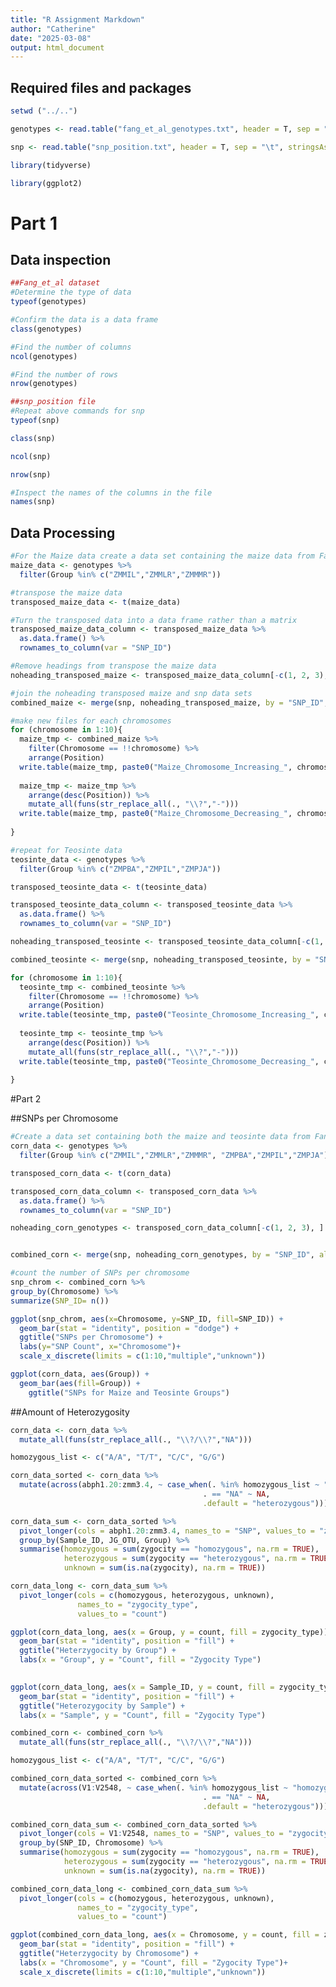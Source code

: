 ```yaml
---
title: "R Assignment Markdown"
author: "Catherine"
date: "2025-03-08"
output: html_document
---
```


## Required files and packages

```r

setwd ("../..")

genotypes <- read.table("fang_et_al_genotypes.txt", header = T, sep = "\t", stringsAsFactors = F)

snp <- read.table("snp_position.txt", header = T, sep = "\t", stringsAsFactors = F)

library(tidyverse)

library(ggplot2)
```

# Part 1

## Data inspection

```r
##Fang_et_al dataset
#Determine the type of data
typeof(genotypes)

#Confirm the data is a data frame
class(genotypes)

#Find the number of columns
ncol(genotypes)

#Find the number of rows
nrow(genotypes)
```


```r
##snp_position file
#Repeat above commands for snp
typeof(snp)

class(snp)

ncol(snp)

nrow(snp)

#Inspect the names of the columns in the file
names(snp)
```
## Data Processing

```r
#For the Maize data create a data set containing the maize data from Fang et al
maize_data <- genotypes %>%
  filter(Group %in% c("ZMMIL","ZMMLR","ZMMMR"))

#transpose the maize data
transposed_maize_data <- t(maize_data)

#Turn the transposed data into a data frame rather than a matrix
transposed_maize_data_column <- transposed_maize_data %>%
  as.data.frame() %>%
  rownames_to_column(var = "SNP_ID")

#Remove headings from transpose the maize data
noheading_transposed_maize <- transposed_maize_data_column[-c(1, 2, 3), ]

#join the noheading transposed maize and snp data sets
combined_maize <- merge(snp, noheading_transposed_maize, by = "SNP_ID", all = TRUE)

#make new files for each chromosomes
for (chromosome in 1:10){
  maize_tmp <- combined_maize %>%
    filter(Chromosome == !!chromosome) %>%
    arrange(Position)
  write.table(maize_tmp, paste0("Maize_Chromosome_Increasing_", chromosome, ".txt"), row.names = T)
  
  maize_tmp <- maize_tmp %>%
    arrange(desc(Position)) %>%
    mutate_all(funs(str_replace_all(., "\\?","-")))
  write.table(maize_tmp, paste0("Maize_Chromosome_Decreasing_", chromosome, ".txt"), row.names = T)
  
}
```

```r
#repeat for Teosinte data
teosinte_data <- genotypes %>%
  filter(Group %in% c("ZMPBA","ZMPIL","ZMPJA"))

transposed_teosinte_data <- t(teosinte_data)

transposed_teosinte_data_column <- transposed_teosinte_data %>%
  as.data.frame() %>%
  rownames_to_column(var = "SNP_ID")

noheading_transposed_teosinte <- transposed_teosinte_data_column[-c(1, 2, 3), ]

combined_teosinte <- merge(snp, noheading_transposed_teosinte, by = "SNP_ID", all = TRUE)

for (chromosome in 1:10){
  teosinte_tmp <- combined_teosinte %>%
    filter(Chromosome == !!chromosome) %>%
    arrange(Position)
  write.table(teosinte_tmp, paste0("Teosinte_Chromosome_Increasing_", chromosome, ".txt"), row.names = T)
  
  teosinte_tmp <- teosinte_tmp %>%
    arrange(desc(Position)) %>%
    mutate_all(funs(str_replace_all(., "\\?","-")))
  write.table(teosinte_tmp, paste0("Teosinte_Chromosome_Decreasing_", chromosome, ".txt"), row.names = T)
  
}
```

#Part 2

##SNPs per Chromosome
```r
#Create a data set containing both the maize and teosinte data from Fang et al
corn_data <- genotypes %>%
  filter(Group %in% c("ZMMIL","ZMMLR","ZMMMR", "ZMPBA","ZMPIL","ZMPJA"))

transposed_corn_data <- t(corn_data)

transposed_corn_data_column <- transposed_corn_data %>%
  as.data.frame() %>%
  rownames_to_column(var = "SNP_ID")

noheading_corn_genotypes <- transposed_corn_data_column[-c(1, 2, 3), ]


combined_corn <- merge(snp, noheading_corn_genotypes, by = "SNP_ID", all = TRUE)

#count the number of SNPs per chromosome
snp_chrom <- combined_corn %>%
group_by(Chromosome) %>%
summarize(SNP_ID= n())

ggplot(snp_chrom, aes(x=Chromosome, y=SNP_ID, fill=SNP_ID)) + 
  geom_bar(stat = "identity", position = "dodge") +
  ggtitle("SNPs per Chromosome") +
  labs(y="SNP Count", x="Chromosome")+
  scale_x_discrete(limits = c(1:10,"multiple","unknown"))
```

```r
ggplot(corn_data, aes(Group)) +
  geom_bar(aes(fill=Group)) +
    ggtitle("SNPs for Maize and Teosinte Groups")
```


##Amount of Heterozygosity
```r
corn_data <- corn_data %>%
  mutate_all(funs(str_replace_all(., "\\?/\\?","NA")))

homozygous_list <- c("A/A", "T/T", "C/C", "G/G")

corn_data_sorted <- corn_data %>%
  mutate(across(abph1.20:zmm3.4, ~ case_when(. %in% homozygous_list ~ "homozygous",
                                           . == "NA" ~ NA,
                                           .default = "heterozygous")))

corn_data_sum <- corn_data_sorted %>%
  pivot_longer(cols = abph1.20:zmm3.4, names_to = "SNP", values_to = "zygocity") %>%
  group_by(Sample_ID, JG_OTU, Group) %>%
  summarise(homozygous = sum(zygocity == "homozygous", na.rm = TRUE),
            heterozygous = sum(zygocity == "heterozygous", na.rm = TRUE),
            unknown = sum(is.na(zygocity), na.rm = TRUE))

corn_data_long <- corn_data_sum %>%
  pivot_longer(cols = c(homozygous, heterozygous, unknown), 
               names_to = "zygocity_type", 
               values_to = "count")

ggplot(corn_data_long, aes(x = Group, y = count, fill = zygocity_type)) +
  geom_bar(stat = "identity", position = "fill") +
  ggtitle("Heterzygocity by Group") +
  labs(x = "Group", y = "Count", fill = "Zygocity Type")
  
```
```r
ggplot(corn_data_long, aes(x = Sample_ID, y = count, fill = zygocity_type)) +
  geom_bar(stat = "identity", position = "fill") +
  ggtitle("Heterozygocity by Sample") +
  labs(x = "Sample", y = "Count", fill = "Zygocity Type")

```
```r
combined_corn <- combined_corn %>%
  mutate_all(funs(str_replace_all(., "\\?/\\?","NA")))

homozygous_list <- c("A/A", "T/T", "C/C", "G/G")

combined_corn_data_sorted <- combined_corn %>%
  mutate(across(V1:V2548, ~ case_when(. %in% homozygous_list ~ "homozygous",
                                           . == "NA" ~ NA,
                                           .default = "heterozygous")))

combined_corn_data_sum <- combined_corn_data_sorted %>%
  pivot_longer(cols = V1:V2548, names_to = "SNP", values_to = "zygocity") %>%
  group_by(SNP_ID, Chromosome) %>%
  summarise(homozygous = sum(zygocity == "homozygous", na.rm = TRUE),
            heterozygous = sum(zygocity == "heterozygous", na.rm = TRUE),
            unknown = sum(is.na(zygocity), na.rm = TRUE))

combined_corn_data_long <- combined_corn_data_sum %>%
  pivot_longer(cols = c(homozygous, heterozygous, unknown), 
               names_to = "zygocity_type", 
               values_to = "count")

ggplot(combined_corn_data_long, aes(x = Chromosome, y = count, fill = zygocity_type)) +
  geom_bar(stat = "identity", position = "fill") +
  ggtitle("Heterzygocity by Chromosome") +
  labs(x = "Chromosome", y = "Count", fill = "Zygocity Type")+
  scale_x_discrete(limits = c(1:10,"multiple","unknown"))

```
                